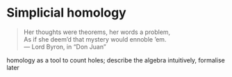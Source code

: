 # Simplicial homology

> Her thoughts were theorems, her words a problem, \
> As if she deem'd that mystery would ennoble 'em. \
> --- Lord Byron, in "Don Juan"

homology as a tool to count holes; describe the algebra intuitively, formalise later